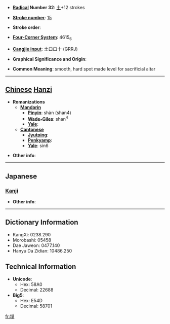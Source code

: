 * '''[[Wiktionary:Chinese radical index| Radical]] Number 32''': [[Wiktionary:Chinese radical index 土|土]]+12 strokes

* '''[[Wiktionary:Chinese total strokes index|Stroke number]]''': [[Wiktionary:Chinese total strokes index 15|15]]

* '''Stroke order''': 

* '''[[Wiktionary:Chinese four corner index|Four-Corner System]]''': 4615<sub>6</sub>

* '''[[Wiktionary:Chinese Cangjie index|Cangjie input]]''': 土口口十 (GRRJ)

* '''Graphical Significance and Origin''': 

* '''Common Meaning''': smooth, hard spot made level for sacrificial altar

----

== [[Chinese]] [[Hanzi]] ==

* '''Romanizations'''
** '''[[Mandarin]]'''
*** '''[[Pinyin]]''': shàn (shan4)
*** '''[[Wade-Giles]]''': shan<sup>4</sup>
*** '''[[Yale]]''': 
** '''[[Cantonese]]'''
*** '''[[Jyutping]]''':
*** '''[[Penkyamp]]''': 
*** '''[[Yale]]''': sin6

* '''Other info''': 

----

==Japanese==
===[[Kanji]]===
{{kanji|on readings=[[せん]] (sen), [[ぜん]] (zen), [[たん]] (tan)|kun readings=}}

* '''Other info''':  

----

== Dictionary Information ==

* KangXi: 0238.290
* Morobashi: 05458
* Dae Jaweon: 0477.140
* Hanyu Da Zidian: 10486.250

== Technical Information ==

* '''Unicode''':
** Hex: 58A0
** Decimal: 22688
* '''Big5''':
** Hex: E54D
** Decimal: 58701

[[fr:墠]]